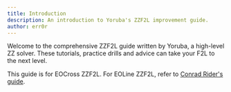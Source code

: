 ```yaml
---
title: Introduction
description: An introduction to Yoruba's ZZF2L improvement guide.
author: err0r
---
```


Welcome to the comprehensive ZZF2L guide written by Yoruba, a high-level ZZ solver.
These tutorials, practice drills and advice can take your F2L to the next level.

This guide is for EOCross ZZF2L. For EOLine ZZF2L, refer to [Conrad Rider's guide](http://cube.rider.biz/zz.php?p=f2l).
